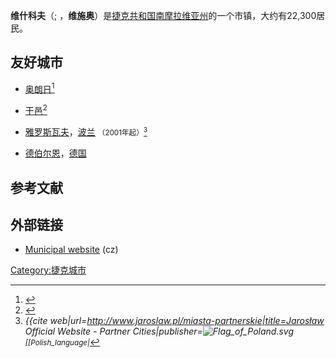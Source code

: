 {{Geobox | Settlement
<!-- *** Heading *** -->
| name               = 维什科夫
| other_name         = 
| category           = 
<!-- *** Image *** -->
| image              = Pohled na náměstí Vyškov.JPG | flag_border = 1
| image_caption      = 
<!-- *** Symbols *** -->
| flag               = Vlajka města Vyškova.svg
| symbol             = Znak Vyškova.png
<!-- *** Name *** -->
| etymology          = 
| official_name      = Vyškov
| motto              = 
| nickname           = 
<!-- *** Country etc. *** -->
| country            = Czech Republic
| country_flag       = 1
| state              = 
| region             = [[南摩拉维亚州|南摩拉维亚州]]
| region_type        = 州
| district           = 维什科夫
| district_type      = 县
| commune            = 维什科夫
| municipality       = 
<!-- *** Family *** -->
| part               = 
| river              = 
<!-- *** Locations *** -->
| location           = 
| elevation          = 254
| lat_d              = 49
| lat_m              = 16
| lat_s              = 
| lat_NS             = N
| long_d             = 16
| long_m             = 59
| long_s             = 
| long_EW            = E
| highest            = 
| highest_elevation  = 
| highest_lat_d      = 
| highest_long_d     = 
| lowest             = 
| lowest_elevation   = 
| lowest_lat_d       = 
| lowest_long_d      = 
<!-- *** Dimensions *** -->
| area               = 50.40
| area_round         = 2
<!-- *** Population *** -->
| population         = 21341
| population_date    = 1.1.2014
| population_density = auto
<!-- *** History & management *** -->
| established        = 1141
| established_type   = 首次记载
| mayor              = Petr Hájek
<!-- *** Codes *** -->
| timezone           = [[Central_European_Time|CET]]
| utc_offset         = +1
| timezone_DST       = CEST
| utc_offset_DST     = +2
| postal_code        = 682 01
| area_code          = 
| code               = 
<!-- *** Free fields *** -->
| free               = 
<!-- *** Maps *** -->
| map                = Czechia - outline map.svg
| map_background     = Czechia - background map.png
| map_caption        = 位置
| map_locator        = Czechia
<!-- *** Websites *** -->
| commons            = Vyškov
| statistics         = [http://www.statnisprava.cz/ebe/ciselniky.nsf/i/592889 statnisprava.cz]
| website            = [http://www.vyskov-mesto.cz/ www.vyskov-mesto.cz]
<!-- *** Footnotes *** -->
| footnotes          = 
}}
'''维什科夫'''（{{lang-cs|Vyškov}}; {{lang-de|Wischau}}，'''维施奥'''）是[[捷克共和国|捷克共和国]][[南摩拉维亚州|南摩拉维亚州]]的一个市镇，大约有22,300居民。

==友好城市==
* {{FRA}} [[奥朗日|奥朗日]]<ref>{{Cite web|url=https://www.ville-orange.fr/rubrique10.html|title=LES JUMELAGES|accessdate=2020-10-21|editor=ville d'Orange|language=fr|website=ville-orange.fr|archive-date=2021-01-18|archive-url=https://web.archive.org/web/20210118112547/https://www.ville-orange.fr/rubrique10.html|dead-url=no}}</ref>
* {{FRA}} [[干邑|干邑]]<ref>{{Cite web|url=https://www.ville-cognac.fr/-Les-jumelages-.html|title=Les jumelages|accessdate=2020-10-20|editor=ville-cognac.fr|language=fr|website=ville-cognac.fr|archive-date=2020-12-14|archive-url=https://web.archive.org/web/20201214013023/https://www.ville-cognac.fr/-Les-jumelages-.html|dead-url=no}}</ref>
* {{flagicon|Poland}} [[雅罗斯瓦夫|雅罗斯瓦夫]]，[[波兰|波兰]] <small>（2001年起）<ref name="Twin">''{{cite web|url=http://www.jaroslaw.pl/miasta-partnerskie|title=Jarosław Official Website - Partner Cities|publisher=[[File:Flag_of_Poland.svg|border]]<small>{{fontcolor|Green|(in}} [[Polish_language|{{fontcolor]]) [[copyright|©]] 2008 Urząd Miasta Jarosław. Ul. Rynek 1, 37-500 Jarosław|accessdate=2008-10-23|archive-date=2017-10-02|archive-url=https://web.archive.org/web/20171002224025/http://www.jaroslaw.pl/miasta-partnerskie|dead-url=yes}}</small>''</ref></small>
* {{flagicon|Germany}} [[德伯爾恩|德伯尔恩]]，[[德国|德国]]

==参考文献==
{{reflist|colwidth=30em}}

==外部链接==
* [http://www.vyskov-mesto.cz/ Municipal website] {{Wayback|url=http://www.vyskov-mesto.cz/ |date=20100414214629 }} (cz)
{{commons|Vyškov}}
{{Authority control}}
{{DEFAULTSORT:Vyskov}}
[[Category:捷克城市|Category:捷克城市]]